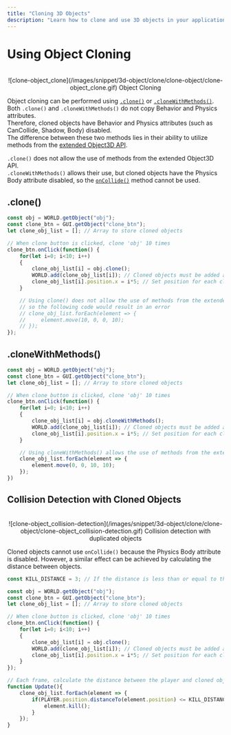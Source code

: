 ```yaml
---
title: "Cloning 3D Objects"
description: "Learn how to clone and use 3D objects in your applications."
---
```

# Using Object Cloning

<br/>
<center>
    ![clone-object_clone](/images/snippet/3d-object/clone/clone-object/clone-object_clone.gif) Object Cloning
</center>

Object cloning can be performed using [`.clone()`](/en/script/built-in/three/object3d#clone) or [`.cloneWithMethods()`](/en/script/api/object3d#clonewithmethods).  
Both `.clone()` and `.cloneWithMethods()` do not copy Behavior and Physics attributes.  
Therefore, cloned objects have Behavior and Physics attributes (such as CanCollide, Shadow, Body) disabled.  
The difference between these two methods lies in their ability to utilize methods from the [extended Object3D API](/en/script/api/object3d).  

`.clone()` does not allow the use of methods from the extended Object3D API.  
`.cloneWithMethods()` allows their use, but cloned objects have the Physics Body attribute disabled, so the [`onCollide()`](/en/script/api/object3d#oncollide) method cannot be used.  

## .clone()

```js showLineNumbers copy
const obj = WORLD.getObject("obj");
const clone_btn = GUI.getObject("clone_btn");
let clone_obj_list = []; // Array to store cloned objects

// When clone button is clicked, clone 'obj' 10 times
clone_btn.onClick(function() {
    for(let i=0; i<10; i++)
    {
        clone_obj_list[i] = obj.clone();
        WORLD.add(clone_obj_list[i]); // Cloned objects must be added as children to WORLD to be usable
        clone_obj_list[i].position.x = i*5; // Set position for each cloned object
    }

    // Using clone() does not allow the use of methods from the extended Object3D API, 
    // so the following code would result in an error
    // clone_obj_list.forEach(element => {
    //     element.move(10, 0, 0, 10);
    // });
});
```

## .cloneWithMethods()

```js showLineNumbers copy
const obj = WORLD.getObject("obj");
const clone_btn = GUI.getObject("clone_btn");
let clone_obj_list = []; // Array to store cloned objects

// When clone button is clicked, clone 'obj' 10 times
clone_btn.onClick(function() {
    for(let i=0; i<10; i++)
    {
        clone_obj_list[i] = obj.cloneWithMethods();
        WORLD.add(clone_obj_list[i]); // Cloned objects must be added as children to WORLD to be usable
        clone_obj_list[i].position.x = i*5; // Set position for each cloned object
    }

    // Using cloneWithMethods() allows the use of methods from the extended Object3D API, as shown below
    clone_obj_list.forEach(element => {
        element.move(0, 0, 10, 10);
    });
})
```

## Collision Detection with Cloned Objects

<br/>
<center>
    ![clone-object_collision-detection](/images/snippet/3d-object/clone/clone-object/clone-object_collision-detection.gif)
    Collision detection with duplicated objects
</center>

Cloned objects cannot use `onCollide()` because the Physics Body attribute is disabled.
However, a similar effect can be achieved by calculating the distance between objects.

```js showLineNumbers copy
const KILL_DISTANCE = 3; // If the distance is less than or equal to this value, kill() is called

const obj = WORLD.getObject("obj");
const clone_btn = GUI.getObject("clone_btn");
let clone_obj_list = []; // Array to store cloned objects

// When clone button is clicked, clone 'obj' 10 times
clone_btn.onClick(function() {
    for(let i=0; i<10; i++)
    {
        clone_obj_list[i] = obj.clone();
        WORLD.add(clone_obj_list[i]); // Cloned objects must be added as children to WORLD to be usable
        clone_obj_list[i].position.x = i*5; // Set position for each cloned object
    }
});

// Each frame, calculate the distance between the player and cloned objects, and kill the object if it gets too close
function Update(){
    clone_obj_list.forEach(element => {
        if(PLAYER.position.distanceTo(element.position) <= KILL_DISTANCE){
            element.kill();
        }
    });
}
```